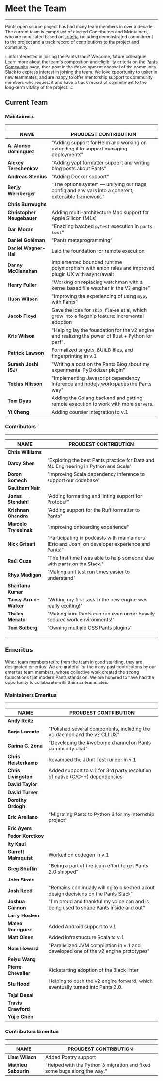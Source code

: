 # Meet the Team

---

Pants open source project has had many team members in over a decade. The current team is comprised of elected Contributors and Maintainers, who are nominated based on [criteria](/community/members#how-is-the-community-structured) including demonstrated commitment to the project and a track record of contributions to the project and community.

:::info Interested in joining the Pants team?
Welcome, future colleague! Learn more about the team's composition and eligibility criteria on
the [Pants Community](/community/members) page, then post in the #development channel of the
community Slack to express interest in joining the team. We love opportunity to usher in new
teammates, and are happy to offer mentorship support to community members who request it and
have a track record of commitment to the long-term vitality of the project.
:::

## Current Team

### Maintainers

---

| **NAME**                   | **PROUDEST CONTRIBUTION**                                                                             |
| -------------------------- | ----------------------------------------------------------------------------------------------------- |
| **A. Alonso Dominguez**    | "Adding support for Helm and working on extending it to support managing deployments"                 |
| **Alexey Tereshenkov**     | "Adding yapf formatter support and writing blog posts about Pants"                                    |
| **Andreas Stenius**        | "Adding Docker support"                                                                               |
| **Benjy Weinberger**       | "The options system — unifying our flags, config and env vars into a coherent, extensible framework." |
| **Chris Burroughs**        |                                                                                                       |
| **Christopher Neugebauer** | Adding multi-architecture Mac support for Apple Silicon (M1s)                                         |
| **Dan Moran**              | "Enabling batched `pytest` execution in `pants test`"                                                 |
| **Daniel Goldman**         | "Pants metaprogramming"                                                                               |
| **Daniel Wagner-Hall**     | Laid the foundation for remote execution                                                              |
| **Danny McClanahan**       | Implemented bounded runtime polymorphism with union rules and improved plugin UX with async/await     |
| **Henry Fuller**           | "Working on replacing watchman with a kernel based file watcher in the V2 engine"                     |
| **Huon Wilson**            | "Improving the experiencing of using `mypy` with Pants"                                               |
| **Jacob Floyd**            | Gave the idea for `skip_flake8` et al, which grew into a flagship feature: incremental adoption       |
| **Kris Wilson**            | "Helping lay the foundation for the v2 engine and realizing the power of Rust + Python for perf".     |
| **Patrick Lawson**         | Formalized targets, BUILD files, and fingerprinting in v.1                                            |
| **Suresh Joshi (SJ)**      | "Writing a post on the Pants Blog about my experimental PyOxidizer plugin"                            |
| **Tobias Nilsson**         | "Implementing Javascript dependency inference and nodejs workspaces the Pants way"                    |
| **Tom Dyas**               | Adding the Golang backend and getting remote execution to work with more servers.                     |
| **Yi Cheng**               | Adding coursier integration to v.1                                                                    |

### Contributors

---

| **NAME**                | **PROUDEST CONTRIBUTION**                                                                       |
| ----------------------- | ----------------------------------------------------------------------------------------------- |
| **Chris Williams**      |                                                                                                 |
| **Darcy Shen**          | "Exploring the best Pants practice for Data and ML Engineering in Python and Scala"             |
| **Doron Somech**        | "Improving Scala dependency inference to support our codebase"                                  |
| **Gautham Nair**        |                                                                                                 |
| **Jonas Stendahl**      | "Adding formatting and linting support for Protobuf"                                            |
| **Krishnan Chandra**    | "Adding support for the Ruff formatter to Pants"                                                |
| **Marcelo Trylesinski** | "Improving onboarding experience"                                                               |
| **Nick Grisafi**        | "Participating in podcasts with maintainers (Eric and Josh) on developer experience and Pants!" |
| **Raúl Cuza**           | "The first time I was able to help someone else with pants on the Slack."                       |
| **Rhys Madigan**        | "Making unit test run times easier to understand"                                               |
| **Shantanu Kumar**      |                                                                                                 |
| **Tansy Arron-Walker**  | "Writing my first task in the new engine was really exciting!"                                  |
| **Thales Menato**       | "Making sure Pants can run even under heavily secured work environments!"                       |
| **Tom Solberg**         | "Owning multiple OSS Pants plugins"                                                             |

---

## Emeritus

When team members retire from the team in good standing, they are designated emeritus. We are grateful for the many past contributons by our emeritus team members, whose collective work created the strong foundations that modern Pants stands on. We are honored to have had the opportunity to collaborate with them as teammates.

### Maintainers Emeritus

---

| **NAME**              | **PROUDEST CONTRIBUTION**                                                            |
| --------------------- | ------------------------------------------------------------------------------------ |
| **Andy Reitz**        |                                                                                      |
| **Borja Lorente**     | "Polished several components, including the v1 daemon and the v2 CLI UX"             |
| **Carina C. Zona**    | "Developing the #welcome channel on Pants community chat"                            |
| **Chris Heisterkamp** | Revamped the JUnit Test runner in v.1                                                |
| **Chris Livingston**  | Added support to v.1 for 3rd party resolution of native (C/C++) dependencies         |
| **David Taylor**      |                                                                                      |
| **David Turner**      |                                                                                      |
| **Dorothy Ordogh**    |                                                                                      |
| **Eric Arellano**     | "Migrating Pants to Python 3 for my internship project"                              |
| **Eric Ayers**        |                                                                                      |
| **Fedor Korotkov**    |                                                                                      |
| **Ity Kaul**          |                                                                                      |
| **Garrett Malmquist** | Worked on codegen in v.1                                                             |
| **Greg Shuflin**      | "Being a part of the team effort to get Pants 2.0 shipped"                           |
| **John Sirois**       |                                                                                      |
| **Josh Reed**         | "Remains continually willing to bikeshed about design decisions on the Pants Slack"  |
| **Joshua Cannon**     | "I'm proud and thankful my voice can and is being used to shape Pants inside and out"|
| **Larry Hosken**      |                                                                                      |
| **Mateo Rodriguez**   | Added Android support to v.1                                                         |
| **Matt Olsen**        | Added infrastructure Scala to v.1                                                    |
| **Nora Howard**       | "Parallelized JVM compilation in v.1 and developed one of the v2 engine prototypes"  |
| **Peiyu Wang**        |                                                                                      |
| **Pierre Chevalier**  | Kickstarting adoption of the Black linter                                            |
| **Stu Hood**          | Helping to push the v2 engine forward, which eventually turned into Pants 2.0.       |
| **Tejal Desai**       |                                                                                      |
| **Travis Crawford**   |                                                                                      |
| **Yujie Chen**        |                                                                                      |

### Contributors Emeritus

---

| **NAME**             | **PROUDEST CONTRIBUTION**                                               |
| -------------------- | ----------------------------------------------------------------------- |
| **Liam Wilson**      | Added Poetry support                                                    |
| **Mathieu Sabourin** | "Helped with the Python 3 migration and fixed some bugs along the way." |
